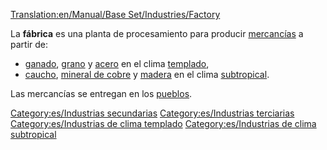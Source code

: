 [[Translation:en/Manual/Base Set/Industries/Factory]]

{{es/Industrias|imagen=en/Factory.png|nombre=Fábrica
|climas=[[es/Manual/Clima|Templado]], [[es/Manual/Clima|Subtropical]].
|acepta=[[es/Manual/Base Set/Cargos/Ganado|Ganado]], [[es/Manual/Base Set/Cargos/Grano|Grano]], [[es/Manual/Base Set/Cargos/Acero|Acero]] (clima templado),<br/> [[es/Manual/Base Set/Cargos/Caucho|Caucho]], [[es/Manual/Base Set/Cargos/Mineral de cobre|Mineral de cobre]], [[es/Manual/Base Set/Cargos/Madera|Madera]] (clima subtropical).
|produce=[[es/Manual/Base Set/Cargos/Mercancías|Mercancías]]
|notas=No existe en los climas [[es/Manual/Clima|subártico]] y [[es/Manual/Clima|Fantasía]]
}}
La '''fábrica''' es una planta de procesamiento para producir [[es/Manual/Base Set/Cargos/Mercancías|mercancías]] a partir de:
*[[es/Manual/Base Set/Cargos/Ganado|ganado]], [[es/Manual/Base Set/Cargos/Grano|grano]] y [[es/Manual/Base Set/Cargos/Acero|acero]] en el clima [[es/Manual/Clima|templado]],
*[[es/Manual/Base Set/Cargos/Caucho|caucho]], [[es/Manual/Base Set/Cargos/Mineral de cobre|mineral de cobre]] y [[es/Manual/Base Set/Cargos/Madera|madera]] en el clima [[es/Manual/Clima|subtropical]].

Las mercancías se entregan en los [[es/Manual/Pueblo|pueblos]].


[[Category:es/Industrias secundarias]]
[[Category:es/Industrias terciarias]]
[[Category:es/Industrias de clima templado]]
[[Category:es/Industrias de clima subtropical]]